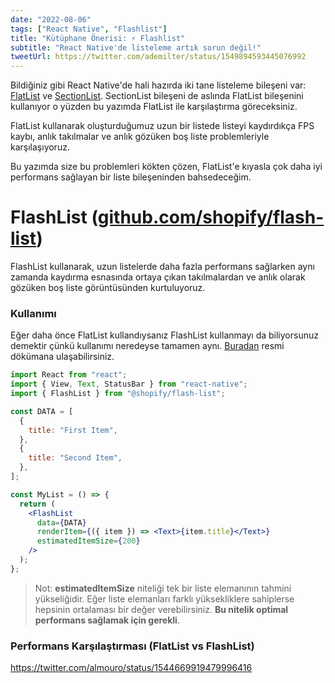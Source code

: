 ```yaml
---
date: "2022-08-06"
tags: ["React Native", "Flashlist"]
title: "Kütüphane Önerisi: ⚡️ Flashlist"
subtitle: "React Native'de listeleme artık sorun değil!"
tweetUrl: https://twitter.com/ademilter/status/1549894593445076992
---
```


Bildiğiniz gibi React Native'de hali hazırda iki tane listeleme bileşeni var: [FlatList](https://reactnative.dev/docs/flatlist) ve [SectionList](https://reactnative.dev/docs/sectionlist). SectionList bileşeni de aslında FlatList bileşenini kullanıyor o yüzden bu yazımda FlatList ile karşılaştırma göreceksiniz.

FlatList kullanarak oluşturduğumuz uzun bir listede listeyi kaydırdıkça FPS kaybı, anlık takılmalar ve anlık gözüken boş liste problemleriyle karşılaşıyoruz.

Bu yazımda size bu problemleri kökten çözen, FlatList'e kıyasla çok daha iyi performans sağlayan bir liste bileşeninden bahsedeceğim.

# FlashList ([github.com/shopify/flash-list](https://github.com/shopify/flash-list))

FlashList kullanarak, uzun listelerde daha fazla performans sağlarken aynı zamanda kaydırma esnasında ortaya çıkan takılmalardan ve anlık olarak gözüken boş liste görüntüsünden kurtuluyoruz.

### Kullanımı

Eğer daha önce FlatList kullandıysanız FlashList kullanmayı da biliyorsunuz demektir çünkü kullanımı neredeyse tamamen aynı. [Buradan](https://shopify.github.io/flash-list/docs/usage) resmi dökümana ulaşabilirsiniz.

```jsx {19} showLineNumbers
import React from "react";
import { View, Text, StatusBar } from "react-native";
import { FlashList } from "@shopify/flash-list";

const DATA = [
  {
    title: "First Item",
  },
  {
    title: "Second Item",
  },
];

const MyList = () => {
  return (
    <FlashList
      data={DATA}
      renderItem={({ item }) => <Text>{item.title}</Text>}
      estimatedItemSize={200}
    />
  );
};
```

> Not: **estimatedItemSize** niteliği tek bir liste elemanının tahmini yükseliğidir. Eğer liste elemanları farklı yüksekliklere sahiplerse hepsinin ortalaması bir değer verebilirsiniz. **Bu nitelik optimal performans sağlamak için gerekli**.

### Performans Karşılaştırması (FlatList vs FlashList)

https://twitter.com/almouro/status/1544669919479996416
